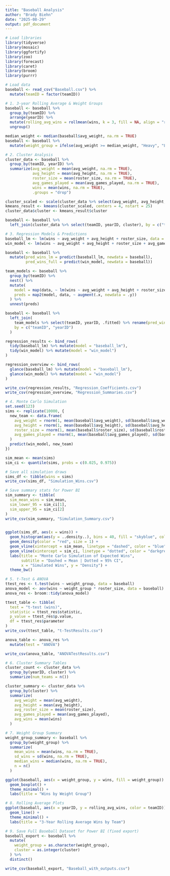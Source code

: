 ```yaml
---
title: "Baseball Analysis"
author: "Brady Biehn"
date: "2025-08-29"
output: pdf_document
---
```


```r
# Load libraries
library(tidyverse)
library(mosaic)
library(ggfortify)
library(zoo)
library(forecast)
library(caret)
library(broom)
library(purrr)

# Load data
baseball <- read_csv("Baseball.csv") %>%
  mutate(teamID = factor(teamID))

# 1. 3-year Rolling Average & Weight Groups
baseball <- baseball %>%
  group_by(teamID) %>%
  arrange(yearID) %>%
  mutate(rolling_avg_wins = rollmean(wins, k = 3, fill = NA, align = "right")) %>%
  ungroup()

median_weight <- median(baseball$avg_weight, na.rm = TRUE)
baseball <- baseball %>%
  mutate(weight_group = ifelse(avg_weight >= median_weight, "Heavy", "Light"))

# 2. Cluster Analysis
cluster_data <- baseball %>%
  group_by(teamID, yearID) %>%
  summarize(avg_weight = mean(avg_weight, na.rm = TRUE),
            avg_height = mean(avg_height, na.rm = TRUE),
            roster_size = mean(roster_size, na.rm = TRUE),
            avg_games_played = mean(avg_games_played, na.rm = TRUE),
            wins = mean(wins, na.rm = TRUE),
            .groups = "drop")

cluster_scaled <- scale(cluster_data %>% select(avg_weight, avg_height, roster_size, avg_games_played))
kmeans_result <- kmeans(cluster_scaled, centers = 4, nstart = 25)
cluster_data$cluster <- kmeans_result$cluster

baseball <- baseball %>%
  left_join(cluster_data %>% select(teamID, yearID, cluster), by = c("teamID", "yearID"))

# 3. Regression Models & Predictions
baseball_lm <- lm(wins ~ avg_weight + avg_height + roster_size, data = baseball)
win_model <- lm(wins ~ avg_weight + avg_height + roster_size + avg_games_played, data = baseball)

baseball <- baseball %>%
  mutate(pred_wins_lm = predict(baseball_lm, newdata = baseball),
         pred_wins_full = predict(win_model, newdata = baseball))

team_models <- baseball %>%
  group_by(teamID) %>%
  nest() %>%
  mutate(
    model = map(data, ~ lm(wins ~ avg_weight + avg_height + roster_size, data = .x)),
    preds = map2(model, data, ~ augment(.x, newdata = .y))
  ) %>%
  unnest(preds)

baseball <- baseball %>%
  left_join(
    team_models %>% select(teamID, yearID, .fitted) %>% rename(pred_wins_team = .fitted),
    by = c("teamID", "yearID")
  )

regression_results <- bind_rows(
  tidy(baseball_lm) %>% mutate(model = "baseball_lm"),
  tidy(win_model) %>% mutate(model = "win_model")
)

regression_overview <- bind_rows(
  glance(baseball_lm) %>% mutate(model = "baseball_lm"),
  glance(win_model) %>% mutate(model = "win_model")
)

write_csv(regression_results, "Regression_Coefficients.csv")
write_csv(regression_overview, "Regression_Summaries.csv")

# 4. Monte Carlo Simulation
set.seed(123)
sims <- replicate(10000, {
  new_team <- data.frame(
    avg_weight = rnorm(1, mean(baseball$avg_weight), sd(baseball$avg_weight)),
    avg_height = rnorm(1, mean(baseball$avg_height), sd(baseball$avg_height)),
    roster_size = rnorm(1, mean(baseball$roster_size), sd(baseball$roster_size)),
    avg_games_played = rnorm(1, mean(baseball$avg_games_played), sd(baseball$avg_games_played))
  )
  predict(win_model, new_team)
})

sim_mean <- mean(sims)
sim_ci <- quantile(sims, probs = c(0.025, 0.975))

# Save all simulation draws
sims_df <- tibble(wins = sims)
write_csv(sims_df, "Simulation_Wins.csv")

# Save summary stats for Power BI
sim_summary <- tibble(
  sim_mean_wins = sim_mean,
  sim_lower_95 = sim_ci[1],
  sim_upper_95 = sim_ci[2]
)
write_csv(sim_summary, "Simulation_Summary.csv")


ggplot(sims_df, aes(x = wins)) +
  geom_histogram(aes(y = ..density..), bins = 40, fill = "skyblue", color = "black", alpha = 0.6) +
  geom_density(color = "red", size = 1) +
  geom_vline(xintercept = sim_mean, linetype = "dashed", color = "blue", size = 1) +
  geom_vline(xintercept = sim_ci, linetype = "dotted", color = "darkgreen", size = 1) +
  labs(title = "Monte Carlo Simulation of Expected Wins",
       subtitle = "Dashed = Mean | Dotted = 95% CI",
       x = "Simulated Wins", y = "Density") +
  theme_bw()

# 5. t-Test & ANOVA
ttest_res <- t.test(wins ~ weight_group, data = baseball)
anova_model <- aov(wins ~ weight_group * roster_size, data = baseball)
anova_res <- broom::tidy(anova_model)

ttest_table <- tibble(
  test = "t-test (wins)",
  statistic = ttest_res$statistic,
  p_value = ttest_res$p.value,
  df = ttest_res$parameter
)
write_csv(ttest_table, "t-TestResults.csv")

anova_table <- anova_res %>%
  mutate(test = "ANOVA")

write_csv(anova_table, "ANOVATestResults.csv")

# 6. Cluster Summary Tables
cluster_count <- cluster_data %>%
  group_by(yearID, cluster) %>%
  summarize(num_teams = n())

cluster_summary <- cluster_data %>%
  group_by(cluster) %>%
  summarize(
    avg_weight = mean(avg_weight),
    avg_height = mean(avg_height),
    avg_roster_size = mean(roster_size),
    avg_games_played = mean(avg_games_played),
    avg_wins = mean(wins)
  )

# 7. Weight Group Summary
weight_group_summary <- baseball %>%
  group_by(weight_group) %>%
  summarize(
    mean_wins = mean(wins, na.rm = TRUE),
    sd_wins = sd(wins, na.rm = TRUE),
    median_wins = median(wins, na.rm = TRUE),
    n = n()
  )

ggplot(baseball, aes(x = weight_group, y = wins, fill = weight_group)) +
  geom_boxplot() +
  theme_minimal() +
  labs(title = "Wins by Weight Group")

# 8. Rolling Average Plots
ggplot(baseball, aes(x = yearID, y = rolling_avg_wins, color = teamID)) +
  geom_line() +
  theme_minimal() +
  labs(title = "3-Year Rolling Average Wins by Team")

# 9. Save Full Baseball Dataset for Power BI (fixed export)
baseball_export <- baseball %>%
  mutate(
    weight_group = as.character(weight_group),
    cluster = as.integer(cluster)
  ) %>%
  distinct()

write_csv(baseball_export, "Baseball_with_outputs.csv")
```








